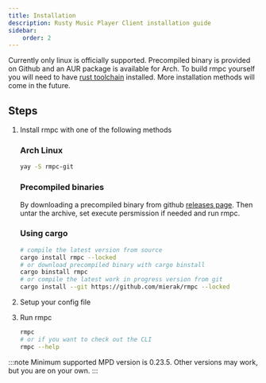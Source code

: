 ```yaml
---
title: Installation
description: Rusty Music Player Client installation guide
sidebar:
    order: 2
---
```



Currently only linux is officially supported. Precompiled binary is provided on Github and an AUR package is available for Arch.
To build rmpc yourself you will need to have [rust toolchain](https://www.rust-lang.org/tools/install) installed. More installation
methods will come in the future.

## Steps

<Steps>

1. Install rmpc with one of the following methods
    ### Arch Linux
    ```bash frame=none showLineNumbers=false
    yay -S rmpc-git
    ```
    ### Precompiled binaries
    By downloading a precompiled binary from github [releases page](https://github.com/mierak/rmpc/releases/latest/).
    Then untar the archive, set execute persmission if needed and run rmpc.
    ### Using cargo
    ```bash frame=none showLineNumbers=false
    # compile the latest version from source
    cargo install rmpc --locked
    # or download precompiled binary with cargo binstall
    cargo binstall rmpc
    # or compile the latest work in progress version from git
    cargo install --git https://github.com/mierak/rmpc --locked
    ```
2. Setup your config file

    <LinkCard
        title="Configuring rmpc"
        description="Generate sample config file for rmpc and customize it to your liking."
        href="/rmpc/configuration/"
    />

3. Run rmpc
    ```bash frame=none showLineNumbers=false
    rmpc
    # or if you want to check out the CLI
    rmpc --help
    ```

</Steps>

:::note
Minimum supported MPD version is 0.23.5. Other versions may work, but you are on your own.
:::
